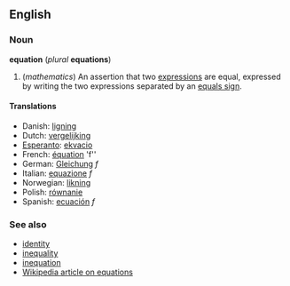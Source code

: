 ==English==
===Noun===
'''equation''' (''plural'' '''equations''')

#(''mathematics'') An assertion that two [[expression]]s are equal, expressed by writing the two expressions separated by an [[equals sign]].

====Translations====
*Danish: [[ligning]]
*Dutch: [[vergelijking]]
*[[Esperanto]]: [[ekvacio]]
*French: [[équation]] 'f''
*German: [[Gleichung]] ''f''
*Italian: [[equazione]] ''f''
*Norwegian: [[likning]]
*Polish: [[równanie]]
*Spanish: [[ecuación]] ''f''

===See also===
*[[identity]]
*[[inequality]]
*[[inequation]]
*[[w:Equation|Wikipedia article on equations]]